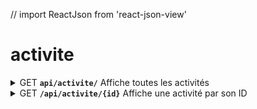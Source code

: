 // import ReactJson from 'react-json-view'

# activite
<details>
    <summary>
        <Highlight color="#61affe">GET</Highlight>
        <span style={{fontSize: '125%', margin: '0 2rem 0 1rem'}}>
            <b><code>api/activite/</code></b>
        </span>
        Affiche toutes les activités
    </summary>
      <div style={{color: '#3b4151',
        fontFamily: 'sans-serif',
        fontSize: '100%',
        margin: '0 0 5px',
        padding: '15px 20px'}}>Renvoie toutes les activités</div>
      {/* <ReactJson
            src={ActiviteJSON}
            name={false}
            theme="monokai"
            iconStyle="triangle"
            collapsed={false}
            displayDataTypes={false}
            displayObjectSize={false}
            indentWidth={4}
         /> */}
</details>

<details>
    <summary>
        <Highlight color="#61affe">GET</Highlight> 
        <span style={{fontSize: '125%', margin: '0 2rem 0 1rem'}}>
            <b><code>/api/activite/&#123;id}</code></b>
        </span>
        Affiche une activité par son ID
    </summary>
    <div>activite.findOne</div>
</details>
